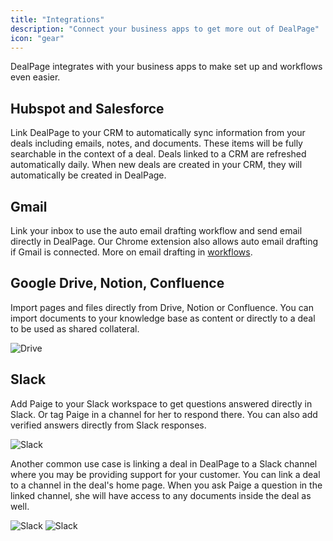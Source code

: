 ```yaml
---
title: "Integrations"
description: "Connect your business apps to get more out of DealPage"
icon: "gear"
---
```


DealPage integrates with your business apps to make set up and workflows even easier.

## Hubspot and Salesforce

Link DealPage to your CRM to automatically sync information from your deals including emails, notes, and documents. These items will be fully searchable in the context of a deal.
Deals linked to a CRM are refreshed automatically daily. When new deals are created in your CRM, they will automatically be created in DealPage.

## Gmail

Link your inbox to use the auto email drafting workflow and send email directly in DealPage.
Our Chrome extension also allows auto email drafting if Gmail is connected. More on email drafting in [workflows](/concepts/workflows).

## Google Drive, Notion, Confluence

Import pages and files directly from Drive, Notion or Confluence. You can import documents to your knowledge base as content or directly to a deal to be used as shared collateral.

<img src="/images/drive.png" alt="Drive" />

## Slack

Add Paige to your Slack workspace to get questions answered directly in Slack. Or tag Paige in a channel for her to respond there.
You can also add verified answers directly from Slack responses.

<img src="/images/slack.png" alt="Slack" />

Another common use case is linking a deal in DealPage to a Slack channel where you may be providing
support for your customer. You can link a deal to a channel in the deal's home page. When you ask Paige a question in the linked channel,
she will have access to any documents inside the deal as well.

<img src="/images/slackchannel.png" alt="Slack" />
<img src="/images/slackchannelresponse.png" alt="Slack" />
